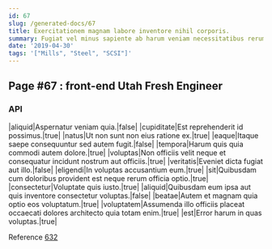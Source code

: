 ```yaml
---
id: 67
slug: /generated-docs/67
title: Exercitationem magnam labore inventore nihil corporis.
summary: Fugiat vel minus sapiente ab harum veniam necessitatibus rerum.
date: '2019-04-30'
tags: '["Mills", "Steel", "SCSI"]'
---
```


## Page #67 : front-end Utah Fresh Engineer
### API

|aliquid|Aspernatur veniam quia.|false|
|cupiditate|Est reprehenderit id possimus.|true|
|natus|Ut non sunt non eius ratione ex.|true|
|eaque|Itaque saepe consequuntur sed autem fugit.|false|
|tempora|Harum quis quia commodi autem dolore.|true|
|voluptas|Non officiis velit neque et consequatur incidunt nostrum aut officiis.|true|
|veritatis|Eveniet dicta fugiat aut illo.|false|
|eligendi|In voluptas accusantium eum.|true|
|sit|Quibusdam cum doloribus provident est neque rerum officia optio.|true|
|consectetur|Voluptate quis iusto.|true|
|aliquid|Quibusdam eum ipsa aut quis inventore consectetur voluptas.|false|
|beatae|Autem et magnam quia optio eos voluptatum.|true|
|voluptatem|Assumenda illo officiis placeat occaecati dolores architecto quia totam enim.|true|
|est|Error harum in quas voluptas.|true|

Reference [632](/generated-docs/632)


<Partial />



